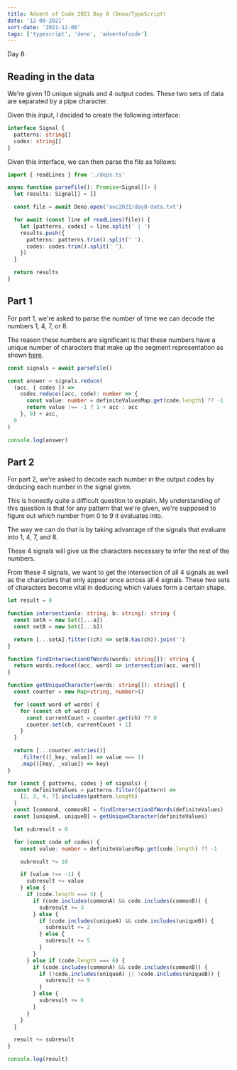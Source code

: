 ```yaml
---
title: Advent of Code 2021 Day 8 (Deno/TypeScript)
date: '12-08-2021'
sort-date: '2021-12-08'
tags: ['typescript', 'deno', 'adventofcode']
---
```


Day 8.

## Reading in the data

We're given 10 unique signals and 4 output codes. These two sets of data are separated by a pipe character.

Given this input, I decided to create the following interface:

```typescript
interface Signal {
  patterns: string[]
  codes: string[]
}
```

Given this interface, we can then parse the file as follows:

```typescript
import { readLines } from './deps.ts'

async function parseFile(): Promise<Signal[]> {
  let results: Signal[] = []

  const file = await Deno.open('aoc2021/day8-data.txt')

  for await (const line of readLines(file)) {
    let [patterns, codes] = line.split(' | ')
    results.push({
      patterns: patterns.trim().split(' '),
      codes: codes.trim().split(' '),
    })
  }

  return results
}
```

## Part 1

For part 1, we're asked to parse the number of time we can decode the numbers 1, 4, 7, or 8.

The reason these numbers are significant is that these numbers have a unique number of characters that make up
the segment representation as shown [here](https://adventofcode.com/2021/day/8).

```typescript
const signals = await parseFile()

const answer = signals.reduce(
  (acc, { codes }) =>
    codes.reduce((acc, code): number => {
      const value: number = definiteValuesMap.get(code.length) ?? -1
      return value !== -1 ? 1 + acc : acc
    }, 0) + acc,
  0
)

console.log(answer)
```

## Part 2

For part 2, we're asked to decode each number in the output codes by deducing each number in the signal given.

This is honestly quite a difficult question to explain. My understanding of this question is that for any pattern
that we're given, we're supposed to figure out which number from 0 to 9 it evaluates into.

The way we can do that is by taking advantage of the signals that evaluate into 1, 4, 7, and 8.

These 4 signals will give us the characters necessary to infer the rest of the numbers.

From these 4 signals, we want to get the intersection of all 4 signals as well as the characters that only appear once across
all 4 signals. These two sets of characters become vital in deducing which values form a certain shape.

```typescript
let result = 0

function intersection(a: string, b: string): string {
  const setA = new Set([...a])
  const setB = new Set([...b])

  return [...setA].filter((ch) => setB.has(ch)).join('')
}

function findIntersectionOfWords(words: string[]): string {
  return words.reduce((acc, word) => intersection(acc, word))
}

function getUniqueCharacter(words: string[]): string[] {
  const counter = new Map<string, number>()

  for (const word of words) {
    for (const ch of word) {
      const currentCount = counter.get(ch) ?? 0
      counter.set(ch, currentCount + 1)
    }
  }

  return [...counter.entries()]
    .filter(([_key, value]) => value === 1)
    .map(([key, _value]) => key)
}

for (const { patterns, codes } of signals) {
  const definiteValues = patterns.filter((pattern) =>
    [2, 3, 4, 7].includes(pattern.length)
  )
  const [commonA, commonB] = findIntersectionOfWords(definiteValues)
  const [uniqueA, uniqueB] = getUniqueCharacter(definiteValues)

  let subresult = 0

  for (const code of codes) {
    const value: number = definiteValuesMap.get(code.length) ?? -1

    subresult *= 10

    if (value !== -1) {
      subresult += value
    } else {
      if (code.length === 5) {
        if (code.includes(commonA) && code.includes(commonB)) {
          subresult += 3
        } else {
          if (code.includes(uniqueA) && code.includes(uniqueB)) {
            subresult += 2
          } else {
            subresult += 5
          }
        }
      } else if (code.length === 6) {
        if (code.includes(commonA) && code.includes(commonB)) {
          if (!code.includes(uniqueA) || !code.includes(uniqueB)) {
            subresult += 9
          }
        } else {
          subresult += 6
        }
      }
    }
  }

  result += subresult
}

console.log(result)
```
